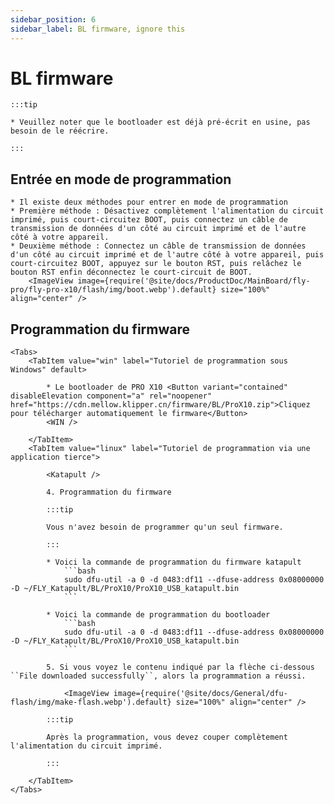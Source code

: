 ```yaml
---
sidebar_position: 6
sidebar_label: BL firmware, ignore this
---
```



# BL firmware

    :::tip

    * Veuillez noter que le bootloader est déjà pré-écrit en usine, pas besoin de le réécrire.

    :::

## Entrée en mode de programmation

    * Il existe deux méthodes pour entrer en mode de programmation
    * Première méthode : Désactivez complètement l'alimentation du circuit imprimé, puis court-circuitez BOOT, puis connectez un câble de transmission de données d'un côté au circuit imprimé et de l'autre côté à votre appareil.
    * Deuxième méthode : Connectez un câble de transmission de données d'un côté au circuit imprimé et de l'autre côté à votre appareil, puis court-circuitez BOOT, appuyez sur le bouton RST, puis relâchez le bouton RST enfin déconnectez le court-circuit de BOOT.
        <ImageView image={require('@site/docs/ProductDoc/MainBoard/fly-pro/fly-pro-x10/flash/img/boot.webp').default} size="100%" align="center" />

## Programmation du firmware
    <Tabs>
        <TabItem value="win" label="Tutoriel de programmation sous Windows" default>

            * Le bootloader de PRO X10 <Button variant="contained" disableElevation component="a" rel="noopener" href="https://cdn.mellow.klipper.cn/firmware/BL/ProX10.zip">Cliquez pour télécharger automatiquement le firmware</Button>
            <WIN />
            
        </TabItem>
        <TabItem value="linux" label="Tutoriel de programmation via une application tierce">
            
            <Katapult />

            4. Programmation du firmware

            :::tip

            Vous n'avez besoin de programmer qu'un seul firmware.

            :::

            * Voici la commande de programmation du firmware katapult
                ```bash
                sudo dfu-util -a 0 -d 0483:df11 --dfuse-address 0x08000000 -D ~/FLY_Katapult/BL/ProX10/ProX10_USB_katapult.bin
                ```

            * Voici la commande de programmation du bootloader
                ```bash
                sudo dfu-util -a 0 -d 0483:df11 --dfuse-address 0x08000000 -D ~/FLY_Katapult/BL/ProX10/ProX10_USB_katapult.bin
                ```

            5. Si vous voyez le contenu indiqué par la flèche ci-dessous ``File downloaded successfully``, alors la programmation a réussi.

                <ImageView image={require('@site/docs/General/dfu-flash/img/make-flash.webp').default} size="100%" align="center" />

            :::tip

            Après la programmation, vous devez couper complètement l'alimentation du circuit imprimé.

            :::

        </TabItem>
    </Tabs>
